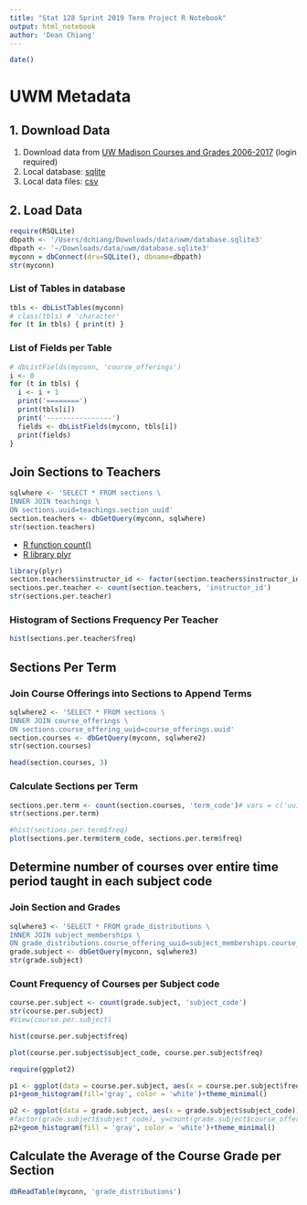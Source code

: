 ```yaml
---
title: "Stat 128 Sprint 2019 Term Project R Notebook"
output: html_notebook
author: 'Dean Chiang'
---
```


```r
date()
```
# UWM Metadata

## 1. Download Data

1. Download data from
[UW Madison Courses and Grades 2006-2017](https://www.kaggle.com/Madgrades/uw-madison-courses)
(login required)
2. Local database: [sqlite](/Users/dean/Downloads/data/uwm/database.sqlite3)
3. Local data files: [csv](/Users/dean/Downloads/data/uw-madison-courses)

## 2. Load Data

```r
require(RSQLite)
dbpath <- '/Users/dchiang/Downloads/data/uwm/database.sqlite3'
dbpath <- '~/Downloads/data/uwm/database.sqlite3'
myconn = dbConnect(drv=SQLite(), dbname=dbpath)
str(myconn)
```

### List of Tables in database

```r
tbls <- dbListTables(myconn)
# class(tbls) # 'character'
for (t in tbls) { print(t) }
```

### List of Fields per Table

```r
# dbListFields(myconn, 'course_offerings')
i <- 0
for (t in tbls) {
  i <- i + 1
  print('========')
  print(tbls[i])
  print('----------------')
  fields <- dbListFields(myconn, tbls[i])
  print(fields)
}
```

## Join Sections to Teachers
```r
sqlwhere <- 'SELECT * FROM sections \
INNER JOIN teachings \
ON sections.uuid=teachings.section_uuid'
section.teachers <- dbGetQuery(myconn, sqlwhere)
str(section.teachers)
```

- [R function count()](https://www.rdocumentation.org/packages/plyr/versions/1.8.4/topics/count)
- [R library plyr](https://www.rdocumentation.org/packages/plyr/versions/1.8.4)

```r
library(plyr)
section.teachers$instructor_id <- factor(section.teachers$instructor_id)
sections.per.teacher <- count(section.teachers, 'instructor_id')
str(sections.per.teacher)
```

### Histogram of Sections Frequency Per Teacher
```r
hist(sections.per.teacher$freq)

```

## Sections Per Term

### Join Course Offerings into Sections to Append Terms
```r
sqlwhere2 <- 'SELECT * FROM sections \
INNER JOIN course_offerings \
ON sections.course_offering_uuid=course_offerings.uuid'
section.courses <- dbGetQuery(myconn, sqlwhere2)
str(section.courses)
```

```r
head(section.courses, 3)
```

### Calculate Sections per Term
```r
sections.per.term <- count(section.courses, 'term_code')# vars = c('uuid', 'term_code'))
str(sections.per.term)
```
```r
#hist(sections.per.term$freq)
plot(sections.per.term$term_code, sections.per.term$freq)
```

## Determine number of courses over entire time period taught in each subject code

### Join Section and Grades
```r
sqlwhere3 <- 'SELECT * FROM grade_distributions \
INNER JOIN subject_memberships \
ON grade_distributions.course_offering_uuid=subject_memberships.course_offering_uuid'
grade.subject <- dbGetQuery(myconn, sqlwhere3)
str(grade.subject)
```

### Count Frequency of Courses per Subject code
```r
course.per.subject <- count(grade.subject, 'subject_code')
str(course.per.subject)
#View(course.per.subject)
```

```r
hist(course.per.subject$freq)
```

```r
plot(course.per.subject$subject_code, course.per.subject$freq)
```

```r
require(ggplot2)

```
```r
p1 <- ggplot(data = course.per.subject, aes(x = course.per.subject$freq))
p1+geom_histogram(fill='gray', color = 'white')+theme_minimal()
```
```r
p2 <- ggplot(data = grade.subject, aes(x = grade.subject$subject_code))
#factor(grade.subject$subject_code), y=count(grade.subject$course_offering_uuid)$freq
p2+geom_histogram(fill = 'gray', color = 'white')+theme_minimal()
```

## Calculate the Average of the Course Grade per Section

```r
dbReadTable(myconn, 'grade_distributions')
```

